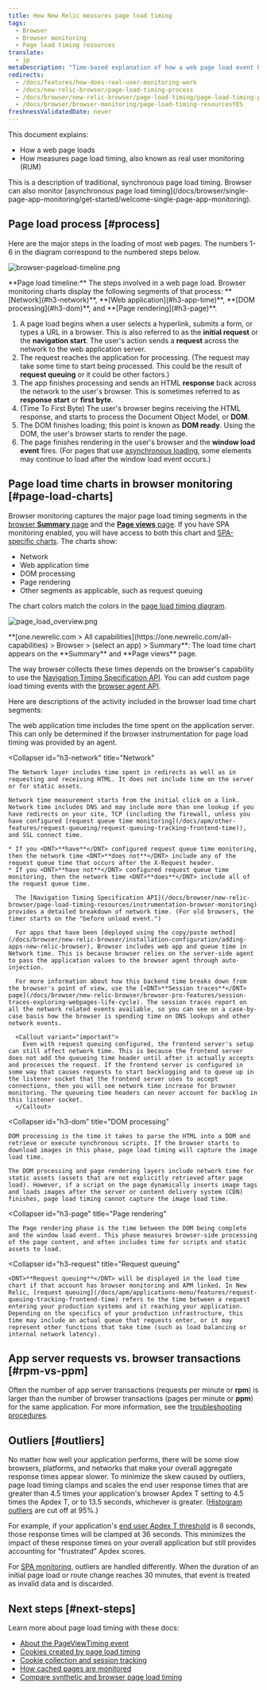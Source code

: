 ```yaml
---
title: How New Relic measures page load timing
tags:
  - Browser
  - Browser monitoring
  - Page load timing resources
translate:
  - jp
metaDescription: "Time-based explanation of how a web page load event happens and how that corresponds to browser's page load timing measurements."
redirects:
  - /docs/features/how-does-real-user-monitoring-work
  - /docs/new-relic-browser/page-load-timing-process
  - /docs/browser/new-relic-browser/page-load-timing/page-load-timing-process
  - /docs/browser/browser-monitoring/page-load-timing-resourcesYES
freshnessValidatedDate: never
---
```




This document explains:

* How a web page loads
* How [<InlinePopover type="browser" />](/docs/browser/new-relic-browser/getting-started/new-relic-browser) measures page load timing, also known as real user monitoring (RUM)

<Callout variant="tip">
  This is a description of traditional, synchronous page load timing. Browser can also monitor [asynchronous page load timing](/docs/browser/single-page-app-monitoring/get-started/welcome-single-page-app-monitoring).
</Callout>

## Page load process [#process]

Here are the major steps in the loading of most web pages. The numbers 1-6 in the diagram correspond to the numbered steps below.

<img
  title="browser-pageload-timeline.png"
  alt="browser-pageload-timeline.png"
  src={browserPageLoadTimeline}
/>

<figcaption>
  <DNT>**Page load timeline:**</DNT> The steps involved in a web page load. Browser monitoring charts display the following segments of that process: <DNT>**[Network](#h3-network)**</DNT>, <DNT>**[Web application](#h3-app-time)**</DNT>, <DNT>**[DOM processing](#h3-dom)**</DNT>, and <DNT>**[Page rendering](#h3-page)**</DNT>.
</figcaption>

1. A page load begins when a user selects a hyperlink, submits a form, or types a URL in a browser. This is also referred to as the <DNT>**initial request**</DNT> or the <DNT>**navigation start**</DNT>. The user's action sends a <DNT>**request**</DNT> across the network to the web application server.
2. The request reaches the application for processing. (The request may take some time to start being processed. This could be the result of <DNT>**request queuing**</DNT> or it could be other factors.)
3. The app finishes processing and sends an HTML <DNT>**response**</DNT> back across the network to the user's browser. This is sometimes referred to as <DNT>**response start**</DNT> or <DNT>**first byte**</DNT>.
4. (Time To First Byte) The user's browser begins receiving the HTML response, and starts to process the Document Object Model, or <DNT>**DOM**</DNT>.
5. The DOM finishes loading; this point is known as <DNT>**DOM ready**</DNT>. Using the DOM, the user's browser starts to render the page.
6. The page finishes rendering in the user's browser and the <DNT>**window load event**</DNT> fires. (For pages that use [asynchronous loading](/docs/browser/single-page-app-monitoring/get-started/welcome-single-page-app-monitoring), some elements may continue to load after the window load event occurs.)

## Page load time charts in browser monitoring [#page-load-charts]

Browser monitoring captures the major page load timing segments in the [browser <DNT>**Summary**</DNT> page](/docs/browser/new-relic-browser/getting-started/browser-overview-website-performance-glance) and the [<DNT>**Page views**</DNT> page](/docs/browser/new-relic-browser/additional-standard-features/page-views-understanding-your-sites-popularity). If you have SPA monitoring enabled, you will have access to both this chart and [SPA-specific charts](/docs/browser/single-page-app-monitoring/use-spa-data/view-spa-data-new-relic-browser). The charts show:

* Network
* Web application time
* DOM processing
* Page rendering
* Other segments as applicable, such as request queuing

The chart colors match the colors in the [page load timing diagram](#process).

<img
  title="page_load_overview.png"
  alt="page_load_overview.png"
  src={browserPageLoadChart}
/>

<figcaption>
  <DNT>**[one.newrelic.com > All capabilities](https://one.newrelic.com/all-capabilities) > Browser > (select an app) > Summary**</DNT>: The load time chart appears on the <DNT>**Summary**</DNT> and <DNT>**Page views**</DNT> page.
</figcaption>

The way browser collects these times depends on the browser's capability to use the [Navigation Timing Specification API](/docs/browser/new-relic-browser/page-load-timing-resources/instrumentation-browser-monitoring). You can add custom page load timing events with the [browser agent API](/docs/browser/new-relic-browser/browser-apis/using-browser-apis).

Here are descriptions of the activity included in the browser load time chart segments:

<CollapserGroup>
  <Collapser
    id="h3-app-time"
    title="Web application"
  >
    The web application time includes the time spent on the application server. This can only be determined if the browser instrumentation for page load timing was provided by an <InlinePopover type="apm" /> agent.
  </Collapser>

  <Collapser
    id="h3-network"
    title="Network"
  >
    The Network layer includes time spent in redirects as well as in requesting and receiving HTML. It does not include time on the server or for static assets.

    Network time measurement starts from the initial click on a link. Network time includes DNS and may include more than one lookup if you have redirects on your site, TCP (including the firewall, unless you have configured [request queue time monitoring](/docs/apm/other-features/request-queueing/request-queuing-tracking-frontend-time)), and SSL connect time.

    * If you <DNT>**have**</DNT> configured request queue time monitoring, then the network time <DNT>**does not**</DNT> include any of the request queue time that occurs after the X-Request header.
    * If you <DNT>**have not**</DNT> configured request queue time monitoring, then the network time <DNT>**does**</DNT> include all of the request queue time.

      The [Navigation Timing Specification API](/docs/browser/new-relic-browser/page-load-timing-resources/instrumentation-browser-monitoring) provides a detailed breakdown of network time. (For old browsers, the timer starts on the "before unload event.")

      For apps that have been [deployed using the copy/paste method](/docs/browser/new-relic-browser/installation-configuration/adding-apps-new-relic-browser), Browser includes web app and queue time in Network time. This is because browser relies on the server-side agent to pass the application values to the browser agent through auto-injection.

      For more information about how this backend time breaks down from the browser's point of view, use the [<DNT>**Session traces**</DNT> page](/docs/browser/new-relic-browser/browser-pro-features/session-traces-exploring-webpages-life-cycle). The session traces report on all the network related events available, so you can see on a case-by-case basis how the browser is spending time on DNS lookups and other network events.

      <Callout variant="important">
        Even with request queuing configured, the frontend server's setup can still affect network time. This is because the frontend server does not add the queueing time header until after it actually accepts and processes the request. If the frontend server is configured in some way that causes requests to start backlogging and to queue up in the listener socket that the frontend server uses to accept connections, then you will see network time increase for browser monitoring. The queueing time headers can never account for backlog in this listener socket.
      </Callout>
  </Collapser>

  <Collapser
    id="h3-dom"
    title="DOM processing"
  >
    DOM processing is the time it takes to parse the HTML into a DOM and retrieve or execute synchronous scripts. If the browser starts to download images in this phase, page load timing will capture the image load time.

    The DOM processing and page rendering layers include network time for static assets (assets that are not explicitly retrieved after page load). However, if a script on the page dynamically inserts image tags and loads images after the server or content delivery system (CDN) finishes, page load timing cannot capture the image load time.
  </Collapser>

  <Collapser
    id="h3-page"
    title="Page rendering"
  >
    The Page rendering phase is the time between the DOM being complete and the window load event. This phase measures browser-side processing of the page content, and often includes time for scripts and static assets to load.
  </Collapser>

  <Collapser
    id="h3-request"
    title="Request queuing"
  >
    <DNT>**Request queuing**</DNT> will be displayed in the load time chart if that account has browser monitoring and APM linked. In New Relic, [request queuing](/docs/apm/applications-menu/features/request-queuing-tracking-frontend-time) refers to the time between a request entering your production systems and it reaching your application. Depending on the specifics of your production infrastructure, this time may include an actual queue that requests enter, or it may represent other functions that take time (such as load balancing or internal network latency).
  </Collapser>
</CollapserGroup>

## App server requests vs. browser transactions [#rpm-vs-ppm]

Often the number of app server transactions (requests per minute or <DNT>**rpm**</DNT>) is larger than the number of browser transactions (pages per minute or <DNT>**ppm**</DNT>) for the same application. For more information, see the [troubleshooting procedures](/docs/browser/new-relic-browser/troubleshooting/app-server-requests-greatly-outnumber-browser-transactions).

## Outliers [#outliers]

No matter how well your application performs, there will be some slow browsers, platforms, and networks that make your overall aggregate response times appear slower. To minimize the skew caused by outliers, page load timing clamps and scales the end user response times that are greater than 4.5 times your application's browser Apdex T setting to 4.5 times the Apdex T, or to 13.5 seconds, whichever is greater. ([Histogram outliers](/docs/data-analysis/user-interface-functions/histograms-viewing-data-distribution#outliers) are cut off at 95%.)

For example, if your application's [end user Apdex T threshold](/docs/browser/new-relic-browser/installation-configuration/browser-settings-ui-options-browser-monitoring#apdex) is 8 seconds, those response times will be clamped at 36 seconds. This minimizes the impact of these response times on your overall application but still provides accounting for "frustrated" Apdex scores.

For [SPA monitoring](/docs/browser/single-page-app-monitoring/get-started/welcome-single-page-app-monitoring), outliers are handled differently. When the duration of an initial page load or route change reaches 30 minutes, that event is treated as invalid data and is discarded.

## Next steps [#next-steps] 

Learn more about page load timing with these docs:

* [About the PageViewTiming event](/docs/browser/new-relic-browser/page-load-timing-resources/pageviewtiming-async-or-dynamic-page-details)
* [Cookies created by page load timing](/docs/browser/browser-monitoring/page-load-timing-resources/new-relic-cookies-used-browser)
* [Cookie collection and session tracking](/docs/browser/browser-monitoring/page-load-timing-resources/cookie-collection-session-tracking)
* [How cached pages are monitored](/docs/browser/new-relic-browser/page-load-timing-resources/cached-pages)
* [Compare synthetic and browser page load timing](/docs/browser/new-relic-browser/page-load-timing-resources/compare-page-load-performance-browser-synthetics)